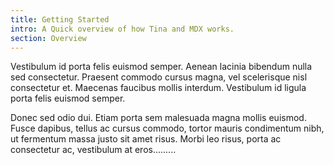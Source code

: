 ```yaml
---
title: Getting Started
intro: A Quick overview of how Tina and MDX works.
section: Overview
---
```


Vestibulum id porta felis euismod semper. Aenean lacinia bibendum nulla sed consectetur. Praesent commodo cursus magna, vel scelerisque nisl consectetur et. Maecenas faucibus mollis interdum. Vestibulum id ligula porta felis euismod semper.

Donec sed odio dui. Etiam porta sem malesuada magna mollis euismod. Fusce dapibus, tellus ac cursus commodo, tortor mauris condimentum nibh, ut fermentum massa justo sit amet risus. Morbi leo risus, porta ac consectetur ac, vestibulum at eros.........
